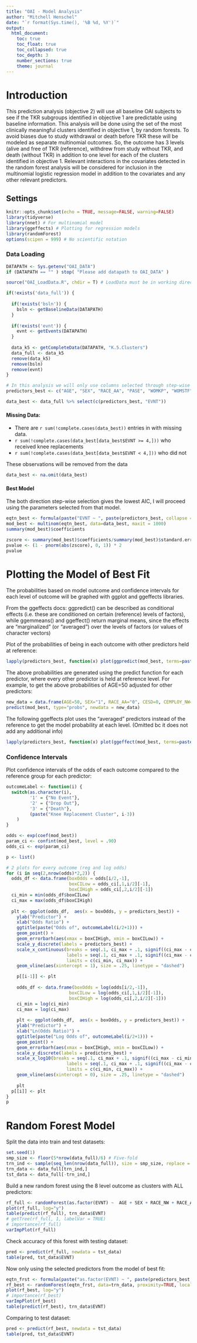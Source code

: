 ```yaml
---
title: "OAI - Model Analysis"
author: "Mitchell Henschel"
date: "`r format(Sys.time(), '%B %d, %Y')`"
output: 
  html_document:
    toc: true
    toc_float: true
    toc_collapsed: true
    toc_depth: 3
    number_sections: true
    theme: journal
---
```


# Introduction

This prediction analysis (objective 2) will use all baseline OAI subjects to see if the TKR subgroups identified in objective 1 are predictable using baseline information. This analysis will be done using the set of the most clinically meaningful clusters identified in objective 1, by random forests. To avoid biases due to study withdrawal or death before TKR these will be modeled as separate multinomial outcomes. So, the outcome has 3 levels (alive and free of TKR (reference), withdrew from study without TKR, and death (without TKR) in addition to one level for each of the clusters identified in objective 1. Relevant interactions in the covariates detected in the random forest analysis will be considered for inclusion in the multinomial logistic regression model in addition to the covariates and any other relevant predictors.

## Settings

```r
knitr::opts_chunk$set(echo = TRUE, message=FALSE, warning=FALSE)
library(tidyverse)
library(nnet) # For multinomial model
library(ggeffects) # Plotting for regression models
library(randomForest)
options(scipen = 999) # No scientific notation
```


### Data Loading

```r
DATAPATH <- Sys.getenv("OAI_DATA")
if (DATAPATH == "" ) stop( "Please add datapath to OAI_DATA" )

source("OAI_LoadData.R", chdir = T) # LoadData must be in working directory

if(!exists('data_full')) {
  
  if(!exists('bsln')) {
    bsln <- getBaselineData(DATAPATH)
  }
  
  if(!exists('evnt')) {
    evnt <- getEvents(DATAPATH)
  }
  
  data_k5 <- getCompleteData(DATAPATH, "K.5.Clusters")
  data_full <- data_k5
  remove(data_k5)
  remove(bsln)
  remove(evnt)
}

# In this analysis we will only use columns selected through step-wise selection
predictors_best <- c("AGE", "SEX", "RACE_AA", "PASE", "WOMKP", "WOMSTF", "BMI", "WEIGHT", "V00WTMAXKG", "NSAID", "P01OAGRD_Severe", "P01OAGRD_Moderate", "P01OAGRD_Mild", "P01OAGRD_Possible", "EDCV_HSDeg", "EDCV_GradDeg", "EDCV_UGDeg", "CESD", "Surg_Inj_Hist")

data_best <- data_full %>% select(c(predictors_best, "EVNT"))
```

#### Missing Data:

-   There are `r sum(!complete.cases(data_best))` entries in with missing data.
-   `r sum(!complete.cases(data_best[data_best$EVNT >= 4,]))` who received knee replacements
-   `r sum(!complete.cases(data_best[data_best$EVNT < 4,]))` who did not

These observations will be removed from the data

```r
data_best <- na.omit(data_best)
```

#### Best Model

The both direction step-wise selection gives the lowest AIC, I will proceed using the parameters selected from that model. 

```r
eqtn_best <- formula(paste("EVNT ~ ", paste(predictors_best, collapse = " + ")))
mod_best <- multinom(eqtn_best, data=data_best, maxit = 1000)
summary(mod_best)$coefficients
```

```r
zscore <- summary(mod_best)$coefficients/summary(mod_best)$standard.errors
pvalue <- (1 - pnorm(abs(zscore), 0, 1)) * 2
pvalue
```

# Plotting the Model of Best Fit

The probabilities based on model outcome and confidence intervals for each level of outcome will be graphed with ggplot and ggeffects libraries.

From the ggeffects docs:
ggpredict() can be described as conditional effects (i.e. these are conditioned on certain (reference) levels of factors), while ggemmeans() and ggeffect() return marginal means, since the effects are "marginalized" (or "averaged") over the levels of factors (or values of character vectors)

Plot of the probabilities of being in each outcome with other predictors held at reference:
```r
lapply(predictors_best, function(x) plot(ggpredict(mod_best, terms=paste(x, "[all]"), ci.lvl = .90)))
```
The above probabilities are generated using the predict function for each predictor,
where every other predictor is held at reference level. For example, to get the
above probabilities of AGE=50 adjusted for other predictors:

```r
new_data = data.frame(AGE=50, SEX="1", RACE_AA="0", CESD=0, CEMPLOY_NW="0", PASE=0, WOMKP=0,WOMSTF=0, BMI=0, WEIGHT=0, NSAID="0", P01OAGRD_Severe="0", P01OAGRD_Moderate="0", P01OAGRD_Mild="0", P01OAGRD_Possible="0", EDCV_HSDeg="0", EDCV_GradDeg="0", EDCV_UGDeg="0", V00WTMAXKG=0, Surg_Inj_Hist="0")
predict(mod_best, type="probs", newdata = new_data)
```

The following ggeffects plot uses the "averaged" predictors instead of the reference
to get the model probability at each level. (Omitted bc it does not add any additional info)
```r
lapply(predictors_best, function(x) plot(ggeffect(mod_best, terms=paste(x, "[all]"), ci.lvl = .90)))
```

### Confidence Intervals
Plot confidence intervals of the odds of each outcome compared to the reference group for each predictor:
```r
outcomeLabel <- function(i) {
  switch(as.character(i),
         '1' = {"No Event"},
         '2' = {"Drop Out"},
         '3' = {"Death"},
         (paste("Knee Replacement Cluster", i-3))
    )
}

odds <- exp(coef(mod_best))
param_ci <- confint(mod_best, level = .90)
odds_ci <- exp(param_ci)

p <- list()

# 2 plots for every outcome (reg and log odds)
for (i in seq(2,nrow(odds)*2,2)) {
  odds_df <- data.frame(boxOdds = odds[i/2,-1],
                        boxCILow = odds_ci[,1,i/2][-1],
                        boxCIHigh = odds_ci[,2,i/2][-1])
  ci_min = min(odds_df$boxCILow)
  ci_max = max(odds_df$boxCIHigh)
  
  plt <- ggplot(odds_df,  aes(x = boxOdds, y = predictors_best)) + 
    ylab("Predictor") +
    xlab("Odds Ratio") +
    ggtitle(paste("Odds of", outcomeLabel(i/2+1))) + 
    geom_point() + 
    geom_errorbarh(aes(xmax = boxCIHigh, xmin = boxCILow)) +
    scale_y_discrete(labels = predictors_best) +
    scale_x_continuous(breaks = seq(.1, ci_max + .1, signif((ci_max - ci_min) / 10, 3)),
                       labels = seq(.1, ci_max + .1, signif((ci_max - ci_min) / 10, 3)), 
                       limits = c(ci_min, ci_max)) +
    geom_vline(aes(xintercept = 1), size = .25, linetype = "dashed") 

    p[[i-1]] <- plt
    
    odds_df <- data.frame(boxOdds = log(odds[i/2,-1]),
                        boxCILow = log(odds_ci[,1,i/2][-1]),
                        boxCIHigh = log(odds_ci[,2,i/2][-1]))
    ci_min = log(ci_min)
    ci_max = log(ci_max)
    
    plt <- ggplot(odds_df,  aes(x = boxOdds, y = predictors_best)) + 
    ylab("Predictor") +
    xlab("Ln(Odds Ratio)") +
    ggtitle(paste("Log Odds of", outcomeLabel(i/2+1))) + 
    geom_point() + 
    geom_errorbarh(aes(xmax = boxCIHigh, xmin = boxCILow)) +
    scale_y_discrete(labels = predictors_best) +
    scale_x_log10(breaks = seq(.1, ci_max + .1, signif((ci_max - ci_min) / 10, 3)),
                       labels = seq(.1, ci_max + .1, signif((ci_max - ci_min) / 10, 3)), 
                       limits = c(ci_min, ci_max)) +
    geom_vline(aes(xintercept = 0), size = .25, linetype = "dashed") 
  
    plt
  p[[i]] <- plt
}
p
```

# Random Forest Model

Split the data into train and test datasets:
```r
set.seed(1)
smp_size <- floor(5*nrow(data_full)/6) # Five-fold
trn_ind <- sample(seq_len(nrow(data_full)), size = smp_size, replace = F)
trn_data <- data_full[trn_ind,]
tst_data <- data_full[-trn_ind,]
```
Build a new random forest using the 8 level outcome as clusters with ALL predictors:
```r
rf_full <- randomForest(as.factor(EVNT) ~  AGE + SEX + RACE_NW + RACE_AA + ETHNICITY + CEMPLOY_NWOR + CEMPLOY_NWH + CEMPLOY_FB  + MEDINS + PASE + WOMADL + WOMKP + WOMSTF + BMI + HEIGHT  + WEIGHT + COMORBSCORE + DPRSD + NSAID + NARC + P01OAGRD_Severe + P01OAGRD_Moderate + P01OAGRD_Mild + P01OAGRD_Possible  + P02JBMPCV_NEW_None + P02JBMPCV_NEW_One + EDCV_GradDeg + EDCV_UGDeg + EDCV_HSDeg+ V00WTMAXKG + V00WTMINKG + Surg_Inj_Hist, data=trn_data, proximity=TRUE, localImp = TRUE)
plot(rf_full, log="y")
table(predict(rf_full), trn_data$EVNT)
# getTree(rf_full, 1, labelVar = TRUE)
# importance(rf_full)
varImpPlot(rf_full)
```
Check accuracy of this forest with testing dataset:
```r
pred <- predict(rf_full, newdata = tst_data)
table(pred, tst_data$EVNT)
```
Now only using the selected predictors from the model of best fit:
```r
eqtn_frst <- formula(paste("as.factor(EVNT) ~ ", paste(predictors_best, collapse = " + ")))
rf_best <- randomForest(eqtn_frst, data=trn_data, proximity=TRUE, localImp = TRUE)
plot(rf_best, log="y")
# importance(rf_best)
varImpPlot(rf_best)
table(predict(rf_best), trn_data$EVNT)
```
Comparing to test dataset:
```r
pred <- predict(rf_best, newdata = tst_data)
table(pred, tst_data$EVNT)
```
